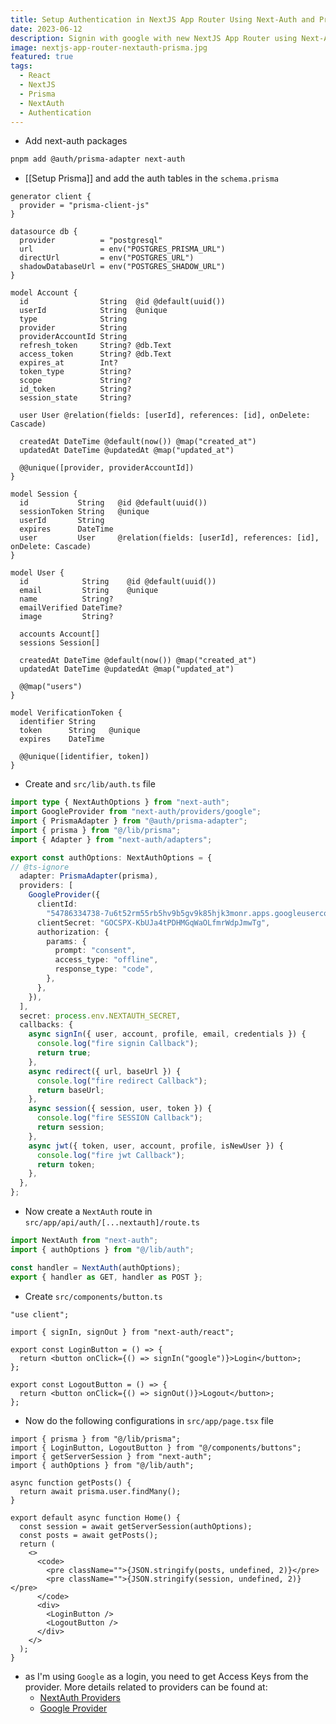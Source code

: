 ```yaml
---
title: Setup Authentication in NextJS App Router Using Next-Auth and Prisma
date: 2023-06-12
description: Signin with google with new NextJS App Router using Next-Auth and Prisma
image: nextjs-app-router-nextauth-prisma.jpg
featured: true
tags:
  - React
  - NextJS
  - Prisma
  - NextAuth
  - Authentication
---
```


- Add next-auth packages

```bash
pnpm add @auth/prisma-adapter next-auth
```

- [[Setup Prisma]] and add the auth tables in the `schema.prisma`

```prisma
generator client {
  provider = "prisma-client-js"
}

datasource db {
  provider          = "postgresql"
  url               = env("POSTGRES_PRISMA_URL")
  directUrl         = env("POSTGRES_URL")
  shadowDatabaseUrl = env("POSTGRES_SHADOW_URL")
}

model Account {
  id                String  @id @default(uuid())
  userId            String  @unique
  type              String  
  provider          String  
  providerAccountId String  
  refresh_token     String? @db.Text
  access_token      String? @db.Text
  expires_at        Int?    
  token_type        String? 
  scope             String? 
  id_token          String? 
  session_state     String? 

  user User @relation(fields: [userId], references: [id], onDelete: Cascade)

  createdAt DateTime @default(now()) @map("created_at")
  updatedAt DateTime @updatedAt @map("updated_at")

  @@unique([provider, providerAccountId])
}

model Session {
  id           String   @id @default(uuid())
  sessionToken String   @unique
  userId       String   
  expires      DateTime 
  user         User     @relation(fields: [userId], references: [id], onDelete: Cascade)
}

model User {
  id            String    @id @default(uuid())
  email         String    @unique
  name          String?   
  emailVerified DateTime? 
  image         String?   

  accounts Account[]
  sessions Session[]

  createdAt DateTime @default(now()) @map("created_at")
  updatedAt DateTime @updatedAt @map("updated_at")

  @@map("users")
}

model VerificationToken {
  identifier String   
  token      String   @unique
  expires    DateTime 

  @@unique([identifier, token])
}
```

- Create and `src/lib/auth.ts` file

```ts
import type { NextAuthOptions } from "next-auth";
import GoogleProvider from "next-auth/providers/google";
import { PrismaAdapter } from "@auth/prisma-adapter";
import { prisma } from "@/lib/prisma";
import { Adapter } from "next-auth/adapters";

export const authOptions: NextAuthOptions = {
// @ts-ignore  
  adapter: PrismaAdapter(prisma),
  providers: [
    GoogleProvider({
      clientId:
        "54786334738-7u6t52rm55rb5hv9b5gv9k85hjk3monr.apps.googleusercontent.com",
      clientSecret: "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",
      authorization: {
        params: {
          prompt: "consent",
          access_type: "offline",
          response_type: "code",
        },
      },
    }),
  ],
  secret: process.env.NEXTAUTH_SECRET,
  callbacks: {
    async signIn({ user, account, profile, email, credentials }) {
      console.log("fire signin Callback");
      return true;
    },
    async redirect({ url, baseUrl }) {
      console.log("fire redirect Callback");
      return baseUrl;
    },
    async session({ session, user, token }) {
      console.log("fire SESSION Callback");
      return session;
    },
    async jwt({ token, user, account, profile, isNewUser }) {
      console.log("fire jwt Callback");
      return token;
    },
  },
};
```

- Now create a `NextAuth` route in `src/app/api/auth/[...nextauth]/route.ts`

```ts
import NextAuth from "next-auth";
import { authOptions } from "@/lib/auth";

const handler = NextAuth(authOptions);
export { handler as GET, handler as POST };
```

- Create `src/components/button.ts`

```tsx
"use client";

import { signIn, signOut } from "next-auth/react";

export const LoginButton = () => {
  return <button onClick={() => signIn("google")}>Login</button>;
};

export const LogoutButton = () => {
  return <button onClick={() => signOut()}>Logout</button>;
};
```

- Now do the following configurations in `src/app/page.tsx` file

```tsx
import { prisma } from "@/lib/prisma";
import { LoginButton, LogoutButton } from "@/components/buttons";
import { getServerSession } from "next-auth";
import { authOptions } from "@/lib/auth";

async function getPosts() {
  return await prisma.user.findMany();
}

export default async function Home() {
  const session = await getServerSession(authOptions);
  const posts = await getPosts();
  return (
    <>
      <code>
        <pre className="">{JSON.stringify(posts, undefined, 2)}</pre>
        <pre className="">{JSON.stringify(session, undefined, 2)}</pre>
      </code>
      <div>
        <LoginButton />
        <LogoutButton />
      </div>
    </>
  );
}
```

- as I'm using `Google` as a login, you need to get Access Keys from the provider. More details related to providers can
  be found at:
    - [NextAuth Providers](https://next-auth.js.org/providers/)
    - [Google Provider](https://next-auth.js.org/providers/google)

